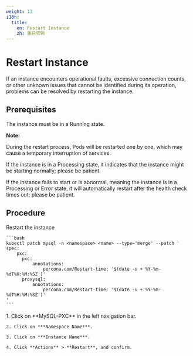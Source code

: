 ```yaml
---
weight: 13
i18n:
  title:
    en: Restart Instance
    zh: 重启实例
---
```


# Restart Instance


If an instance encounters operational faults, excessive connection counts, or other unknown issues that cannot be identified during its operation, problems can be resolved by restarting the instance.



## Prerequisites

The instance must be in a Running state.

**Note:**

During the restart process, Pods will be restarted one by one, which may cause a temporary interruption of services.

If the instance is in a Processing state, it indicates that the instance might be starting normally; please be patient.

If the instance fails to start or is abnormal, meaning the instance is in a Processing or Error state, it will automatically restart after the health check times out; please be patient.

## Procedure

<Tabs>
  <Tab label="CLI">
    Restart the instance

    ```bash
    kubectl patch mysql -n <namespace> <name> --type='merge' --patch '
    spec:
        pxc:
          pxc:
              annotations:
                  percona.com/Restart-time: '$(date -u +'%Y-%m-%dT%H:%M:%SZ')'
          proxysql:
              annotations:
                  percona.com/Restart-time: '$(date -u +'%Y-%m-%dT%H:%M:%SZ')'
    '
    ```
  </Tab>

  <Tab label="Web Console">
    1. Click on **MySQL-PXC** in the left navigation bar.

    2. Click on ***Namespace Name***.

    3. Click on ***Instance Name***.

    4. Click **Actions** > **Restart**, and confirm.
  </Tab>
</Tabs>
